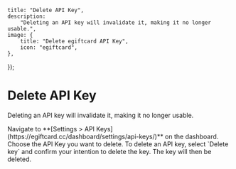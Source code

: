 
	title: "Delete API Key",
	description:
		"Deleting an API key will invalidate it, making it no longer usable.",
	image: {
		title: "Delete egiftcard API Key",
		icon: "egiftcard",
	},
});

# Delete API Key

Deleting an API key will invalidate it, making it no longer usable.

<Steps>

<Step title="Go to Dashboard">
	Navigate to **[Settings > API
	Keys](https://egiftcard.cc/dashboard/settings/api-keys/)** on the dashboard.
</Step>

<Step title='Choose API Key'>
Choose the API Key you want to delete.

<DocImage src={chooseKeyImage} />

</Step>

<Step title='Delete Key'>
To delete an API key, select `Delete key` and confirm your intention to delete the key. The key will then be deleted.

<DocImage src={confirmDeleteImage} />
</Step>

</Steps>
